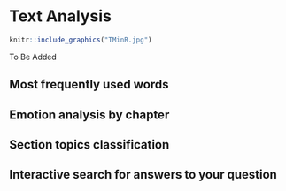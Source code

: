 
# Text Analysis {#TextMining .unnumbered}


```r
knitr::include_graphics("TMinR.jpg")
```


To Be Added


## Most frequently used words {-}

## Emotion analysis by chapter {-}



## Section topics classification {-}



## Interactive search for answers to your question {-}

